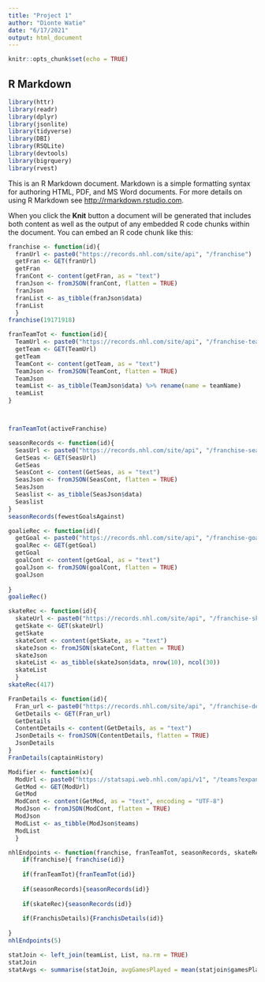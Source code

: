 ```yaml
---
title: "Project 1"
author: "Dionte Watie"
date: "6/17/2021"
output: html_document
---
```


```r
knitr::opts_chunk$set(echo = TRUE)
```

## R Markdown


```r
library(httr)
library(readr)
library(dplyr)
library(jsonlite)
library(tidyverse)
library(DBI)
library(RSQLite)
library(devtools)
library(bigrquery)
library(rvest)
```

This is an R Markdown document. Markdown is a simple formatting syntax for authoring HTML, PDF, and MS Word documents. For more details on using R Markdown see <http://rmarkdown.rstudio.com>.

When you click the **Knit** button a document will be generated that includes both content as well as the output of any embedded R code chunks within the document. You can embed an R code chunk like this:

```r
franchise <- function(id){
  franUrl <- paste0("https://records.nhl.com/site/api", "/franchise")
  getFran <- GET(franUrl)
  getFran
  franCont <- content(getFran, as = "text")
  franJson <- fromJSON(franCont, flatten = TRUE)
  franJson
  franList <- as_tibble(franJson$data)
  franList
  }
franchise(19171918)
```


```r
franTeamTot <- function(id){
  TeamUrl <- paste0("https://records.nhl.com/site/api", "/franchise-team-totals")
  getTeam <- GET(TeamUrl)
  getTeam
  TeamCont <- content(getTeam, as = "text")
  TeamJson <- fromJSON(TeamCont, flatten = TRUE)
  TeamJson
  teamList <- as_tibble(TeamJson$data) %>% rename(name = teamName)
  teamList
}



franTeamTot(activeFranchise)
```





```r
seasonRecords <- function(id){
  SeasUrl <- paste0("https://records.nhl.com/site/api", "/franchise-season-records?cayenneExp=franchiseId")
  GetSeas <- GET(SeasUrl)
  GetSeas
  SeasCont <- content(GetSeas, as = "text")
  SeasJson <- fromJSON(SeasCont, flatten = TRUE)
  SeasJson
  Seaslist <- as_tibble(SeasJson$data)
  Seaslist
}
seasonRecords(fewestGoalsAgainst)
```




```r
goalieRec <- function(id){
  getGoal <- paste0("https://records.nhl.com/site/api", "/franchise-goalie-records")
  goalRec <- GET(getGoal)
  getGoal
  goalCont <- content(getGoal, as = "text")
  goalJson <- fromJSON(goalCont, flatten = TRUE)
  goalJson
  
}
goalieRec()
```



```r
skateRec <- function(id){
  skateUrl <- paste0("https://records.nhl.com/site/api", "/franchise-skater-records?cayenneExp=franchiseId")
  getSkate <- GET(skateUrl)
  getSkate
  skateCont <- content(getSkate, as = "text")
  skateJson <- fromJSON(skateCont, flatten = TRUE)
  skateJson
  skateList <- as_tibble(skateJson$data, nrow(10), ncol(30))
  skateList
  }
skateRec(417)
```


```r
FranDetails <- function(id){
  Fran_url <- paste0("https://records.nhl.com/site/api", "/franchise-detail?cayenneExp=mostRecentTeamId")
  GetDetails <- GET(Fran_url)
  GetDetails
  ContentDetails <- content(GetDetails, as = "text")
  JsonDetails <- fromJSON(ContentDetails, flatten = TRUE)
  JsonDetails
}
FranDetails(captainHistory)
```


```r
Modifier <- function(x){
  ModUrl <- paste0("https://statsapi.web.nhl.com/api/v1", "/teams?expand=team.stats")
  GetMod <- GET(ModUrl)
  GetMod
  ModCont <- content(GetMod, as = "text", encoding = "UTF-8")
  ModJson <- fromJSON(ModCont, flatten = TRUE)
  ModJson
  ModList <- as_tibble(ModJson$teams)
  ModList
  }
```



```r
nhlEndpoints <- function(franchise, franTeamTot, seasonRecords, skateRec, FranDetails, Modifier){
    if(franchise){ franchise(id)}
  
    if(franTeamTot){franTeamTot(id)}
  
    if(seasonRecords){seasonRecords(id)}
    
    if(skateRec){seasonRecords(id)}
  
    if(FranchisDetails){FranchisDetails(id)}
  
}
nhlEndpoints(5)
```



```r
statJoin <- left_join(teamList, List, na.rm = TRUE)
statJoin
statAvgs <- summarise(statJoin, avgGamesPlayed = mean(statjoin$gamesPlayed), avgGoalsFor = mean(statjoin$goalsFor), avgGoalsAgainst = mean(statjoin$goalsAgainst) )
```



```r

```



